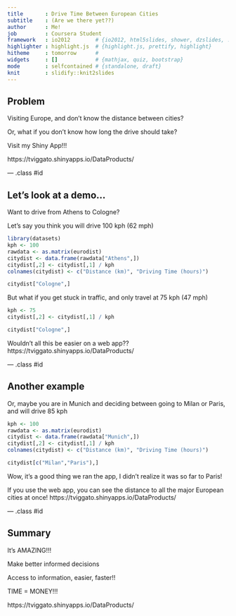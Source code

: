 ```yaml
---
title       : Drive Time Between European Cities
subtitle    : (Are we there yet??)
author      : Me!
job         : Coursera Student
framework   : io2012        # {io2012, html5slides, shower, dzslides, ...}
highlighter : highlight.js  # {highlight.js, prettify, highlight}
hitheme     : tomorrow      # 
widgets     : []            # {mathjax, quiz, bootstrap}
mode        : selfcontained # {standalone, draft}
knit        : slidify::knit2slides
---
```


## Problem

Visiting Europe, and don't know the distance between cities?

Or, what if you don't know how long the drive should take?

Visit my Shiny App!!!

https://tviggato.shinyapps.io/DataProducts/

--- .class #id 

## Let's look at a demo...

Want to drive from Athens to Cologne?

Let's say you think you will drive 100 kph (62 mph)

```r
library(datasets)
kph <- 100
rawdata <- as.matrix(eurodist)
citydist <- data.frame(rawdata["Athens",])
citydist[,2] <- citydist[,1] / kph
colnames(citydist) <- c("Distance (km)", "Driving Time (hours)")
```

```r
citydist["Cologne",]
```

But what if you get stuck in traffic, and only travel at 75 kph (47 mph)

```r
kph <- 75
citydist[,2] <- citydist[,1] / kph
```

```r
citydist["Cologne",]
```

Wouldn't all this be easier on a web app??
https://tviggato.shinyapps.io/DataProducts/

--- .class #id 

## Another example

Or, maybe you are in Munich and deciding between going to Milan or Paris, and will drive 85 kph

```r
kph <- 100
rawdata <- as.matrix(eurodist)
citydist <- data.frame(rawdata["Munich",])
citydist[,2] <- citydist[,1] / kph
colnames(citydist) <- c("Distance (km)", "Driving Time (hours)")
```

```r
citydist[c("Milan","Paris"),]
```

Wow, it's a good thing we ran the app, I didn't realize it was so far to Paris!

If you use the web app, you can see the distance to all the major European cities at once!
https://tviggato.shinyapps.io/DataProducts/

--- .class #id 

## Summary

It's AMAZING!!!

Make better informed decisions

Access to information, easier, faster!! 

TIME = MONEY!!!

https://tviggato.shinyapps.io/DataProducts/
